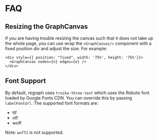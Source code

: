 
<Meta title="Docs/Getting Started/FAQ" />

# FAQ

## Resizing the GraphCanvas
If you are having trouble resizing the canvas such that it does not take up the whole page, you can
use wrap the `<GraphCanvas/>` component with a fixed position div and adjust the size. For example:
```
<div style={{ position: "fixed", width: '75%', height: '75%'}}>
  <GraphCanvas nodes={n} edges={e} />
</div>
```

## Font Support
By default, regraph uses `troika-three-text` which uses the Roboto font
loaded by Google Fonts CDN. You can override this by passing `labelFontUrl`.
The supported font formats are:

- ttf
- otf
- woff

Note: `woff2` is not supported.

<div style={{ height: 300, width: 300, position: 'relative', margin: '0 auto', background: 'white', borderRadius: 4, border: '1px solid rgba(0,0,0,.1)', boxShadow: 'rgb(0 0 0 / 10%) 0 1px 3px 0', overflow: 'hidden' }}>
  <Story id="demos-basic--special-characters" />
</div>
